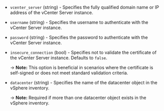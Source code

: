<!-- Code generated from the comments of the ConnectConfig struct in builder/vsphere/common/step_connect.go; DO NOT EDIT MANUALLY -->

- `vcenter_server` (string) - Specifies the fully qualified domain name or IP address of the vCenter Server instance.

- `username` (string) - Specifies the username to authenticate with the vCenter Server instance.

- `password` (string) - Specifies the password to authenticate with the vCenter Server instance.

- `insecure_connection` (bool) - Specifies not to validate the certificate of the vCenter Server instance.
  Defaults to `false`.
  
  -> **Note:** This option is beneficial in scenarios where the certificate is self-signed
  or does not meet standard validation criteria.

- `datacenter` (string) - Specifies the name of the datacenter object in the vSphere inventory.
  
  -> **Note:** Required if more than one datacenter object exists in the vSphere inventory.

<!-- End of code generated from the comments of the ConnectConfig struct in builder/vsphere/common/step_connect.go; -->
